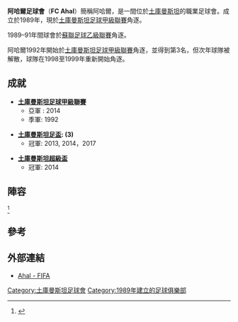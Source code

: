 {{Infobox football club
| clubname  = 阿哈爾
| image     = <!-- 檔案不存在 [[File:FC_Ahal.png|File:FC Ahal.png]] ，可從英文維基百科取得 -->
| fullname  = Futball Club Ahal
| nickname  =
| motto     =
| founded   = {{Start date and years ago|df=yes|1989}}
| ground    = [[阿什哈巴德體育場|阿什哈巴德體育場]]
| capacity  = 20,000
| chrtitle  =
| chairman  = Myrat Öwekow
| mgrtitle  = 主教練
| manager   = [[Guwançmuhammet_Öwekow|Guwançmuhammet Öwekow]]
| league    = [[土庫曼斯坦足球甲級聯賽|土庫曼斯坦足球甲級聯賽]]
| season    = 2020
| position  = 第2名
| website   =
|pattern_la1=|pattern_b1=|pattern_ra1=|
|leftarm1=FFFFFF|body1=0B610B|rightarm1=FFFFFF|shorts1=0B610B|socks1=0B610B|
}}
'''阿哈爾足球會'''（'''FC Ahal'''）簡稱阿哈爾，是一間位於[[土庫曼斯坦|土庫曼斯坦]]的職業足球會。成立於1989年，現於[[土庫曼斯坦足球甲級聯賽|土庫曼斯坦足球甲級聯賽]]角逐。

1989–91年間球會於[[蘇聯足球乙級聯賽|蘇聯足球乙級聯賽]]角逐。

阿哈爾1992年開始於[[土庫曼斯坦足球甲級聯賽|土庫曼斯坦足球甲級聯賽]]角逐，並得到第3名，但次年球隊被解散，球隊在1998至1999年重新開始角逐。

==成就==
* '''[[土庫曼斯坦足球甲級聯賽|土庫曼斯坦足球甲級聯賽]]'''
** 亞軍 : 2014
** 季軍: 1992

* '''[[土庫曼斯坦足盃|土庫曼斯坦足盃]]: (3)'''
** 冠軍: 2013, 2014，2017

* '''[[土庫曼斯坦超級盃|土庫曼斯坦超級盃]]'''
** 冠軍: 2014

==陣容==
{{updated|2015年5月4日}}<ref>{{cite web|title=AHAL FC v ARBIL|url=http://www.the-afc.com/afcasfeeds?fixtureid=9036&stageid=353&tMode=H&view=ajax&show=matchsummary|website=http://www.the-afc.com/|publisher=[[Asian_Football_Confederation|Asian Football Confederation]]|accessdate=1 March 2015|date=15 March 2015|archive-date=2017-08-31|archive-url=https://web.archive.org/web/20170831114912/http://www.the-afc.com/afcasfeeds?fixtureid=9036&stageid=353&tMode=H&view=ajax&show=matchsummary|dead-url=no}}</ref>
{{Fs start}}
{{Fs player|no=1|nat=TKM|name=[[Akmyrat_Gurbanow|Akmyrat Gurbanow]]|pos=GK}}
{{Fs player|no=2|nat=TKM|name=[[Ylýasberdi_Berenow|Ylýasberdi Berenow]]|pos=DF}}
{{Fs player|no=4|nat=TKM|name=[[Begli_Meredow|Begli Meredow]]|pos=DF}}
{{Fs player|no=6|nat=TKM|name=[[Berdy_Hotdyýew|Berdy Hotdyýew]]|pos=MF}}
{{Fs player|no=7|nat=TKM|name=[[Altymyrat_Annadurdyýew|Altymyrat Annadurdyýew]]|pos=FW}}
{{Fs player|no=9|nat=TKM|name=[[Berdimyrat_Rejepow|Berdimyrat Rejepow]]|pos=FW}}
{{Fs player|no=10|nat=TKM|name=[[Gurban_Annaýew|Gurban Annaýew]]|pos=MF}}
{{Fs player|no=11|nat=TKM|name=[[Mihail_Titow|Mihail Titow]]|pos=MF}}
{{Fs player|no=13|nat=TKM|name=[[Alibeg_Abdyrahmanow|Alibeg Abdyrahmanow]]|pos=MF}}
{{Fs mid}}
{{Fs player|no=14|nat=TKM|name=[[Begmyrat_Balkaýew|Begmyrat Balkaýew]]|pos=MF}}
{{Fs player|no=17|nat=TKM|name=[[Damar_Batyrow|Damar Batyrow]]|pos=DF}}
{{Fs player|no=18|nat=TKM|name=[[Myrat_Hamraýew|Myrat Hamraýew]]|pos=DF}}
{{Fs player|no=19|nat=TKM|name=[[Mowlamberdy_Goşşanow|Mowlamberdy Goşşanow]]|pos=DF}}
{{Fs player|no=20|nat=TKM|name=[[Suleyman_Orazow|Suleyman Orazow]]|pos=MF}}
{{Fs player|no=22|nat=TKM|name=[[Mämmedaly_Garadanow|Mämmedaly Garadanow]]|pos=FW}}
{{Fs player|no=23|nat=TKM|name=[[Zafar_Babajanow|Zafar Babajanow]]|pos=DF}}
{{Fs player|no=24|nat=TKM|name=[[Rahmet_Şermetow|Rahmet Şermetow]]|pos=MF}}
{{Fs player|no=25|nat=TKM|name=[[Nikita_Gorbunow|Nikita Gorbunow]]|pos=GK}}
{{Fs end}}

==參考==
{{Reflist}}

==外部連結==
* [http://www.fifa.com/world-match-centre/clubs/club=turkmenistan-ahal-2000000464/index.html Ahal - FIFA] {{Wayback|url=http://www.fifa.com/world-match-centre/clubs/club=turkmenistan-ahal-2000000464/index.html |date=20141213003313 }}

[[Category:土庫曼斯坦足球會|Category:土庫曼斯坦足球會]]
[[Category:1989年建立的足球俱樂部|Category:1989年建立的足球俱樂部]]
